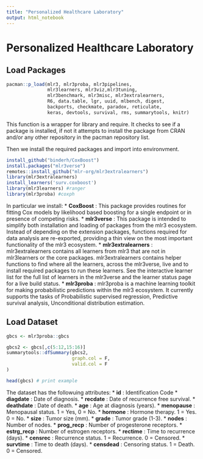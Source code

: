 ```yaml
---
title: "Personalized Healthcare Laboratory"
output: html_notebook
---
```


# Personalized Healthcare Laboratory

## Load Packages

```r
pacman::p_load(mlr3, mlr3proba, mlr3pipelines, 
               mlr3learners, mlr3viz,mlr3tuning, 
               mlr3benchmark, mlr3misc, mlr3extralearners,
               R6, data.table, lgr, uuid, mlbench, digest, 
               backports, checkmate, paradox, reticulate, 
               keras, devtools, survival, rms, summarytools, knitr)
```

This function is a wrapper for library and require. It checks to see if a package is installed, if not it attempts to install the package from CRAN and/or any other repository in the pacman repository list.

Then we install the required packages and import into environvment.

```r
install_github("binderh/CoxBoost")
install.packages("mlr3verse")
remotes::install_github("mlr-org/mlr3extralearners")
library(mlr3extralearners)
install_learners('surv.coxboost')
library(mlr3learners) #ranger
library(mlr3proba) #coxph
```

In particular we install:
* **CoxBoost** : This package provides routines for fitting Cox models by likelihood based boosting for a single endpoint or in presence of competing risks.
* **mlr3verse** : This package is intended to simplify both installation and loading of packages from the mlr3 ecosystem. Instead of depending on the extension packages, functions required for data analysis are re-exported, providing a thin view on the most important functionality of the mlr3 ecosystem.
* **mlr3extralearners** : mlr3extralearners contains all learners from mlr3 that are not in mlr3learners or the core packages. mlr3extralearners contains helper functions to find where all the learners, across the mlr3verse, live and to install required packages to run these learners. See the interactive learner list for the full list of learners in the mlr3verse and the learner status page for a live build status.
* **mlr3proba** : mlr3proba is a machine learning toolkit for making probabilistic predictions within the mlr3 ecosystem. It currently supports the tasks of Probabilistic supervised regression, Predictive survival analysis, Unconditional distribution estimation.

## Load Dataset

```r
gbcs <- mlr3proba::gbcs

gbcs2 <- gbcs[,c(5:12,15:16)]
summarytools::dfSummary(gbcs2, 
                        graph.col = F, 
                        valid.col = F
)

head(gbcs) # print example
```
The dataset has the followuing attributes:
* **id** : Identification Code
* **diagdate** : Date of diagnosis.
* **recdate** : Date of recurrence free survival.
* **deathdate** : Date of death.
* **age** : Age at diagnosis (years).
* **menopause** : Menopausal status. 1 = Yes, 0 = No.
* **hormone** : Hormone therapy. 1 = Yes. 0 = No.
* **size** : Tumor size (mm).
* **grade** : Tumor grade (1-3).
* **nodes** : Number of nodes.
* **prog_recp** : Number of progesterone receptors.
* **estrg_recp** : Number of estrogen receptors.
* **rectime** : Time to recurrence (days).
* **censrec** : Recurrence status. 1 = Recurrence. 0 = Censored.
* **survtime** : Time to death (days).
* **censdead** : Censoring status. 1 = Death. 0 = Censored.

